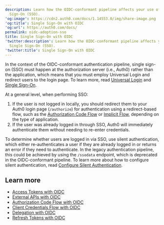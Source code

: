 ```yaml
---
description: Learn how the OIDC-conformant pipeline affects your use of Single
  Sign-On (SSO).
'og:image': https://cdn2.auth0.com/docs/1.14553.0/img/share-image.png
'og:title': Single Sign-On with OIDC
'og:url': https://auth0.com/docs/
permalink: oidc-adoption-sso
title: Single Sign-On with OIDC
'twitter:description': Learn how the OIDC-conformant pipeline affects your use of
  Single Sign-On (SSO).
'twitter:title': Single Sign-On with OIDC
---
```

In the context of the OIDC-conformant authentication pipeline, single sign-on (<Tooltip tip="Single Sign-On (SSO): Service that, after a user logs into one applicaton, automatically logs that user in to other applications." cta="View Glossary" href="/glossary?term=SSO">SSO</Tooltip>) must happen at the <Tooltip tip="Single Sign-On (SSO): Service that, after a user logs into one applicaton, automatically logs that user in to other applications." cta="View Glossary" href="/glossary?term=authorization+server">authorization server</Tooltip> (i.e., Auth0) rather than the application, which means that you must employ <Tooltip tip="Authorization Server: Centralized server that contributes to defining the boundaries of a user’s access. For example, your authorization server can control the data, tasks, and features available to a user." cta="View Glossary" href="/glossary?term=Universal+Login">Universal Login</Tooltip> and redirect users to the login page. To learn more, read [Universal Login](/authenticate/login/auth0-universal-login) and [Single Sign-On](/authenticate/single-sign-on).

At a general level, when performing SSO:

1. If the user is not logged in locally, you should redirect them to your Auth0 login page (`/authorize`) for authentication using a redirect-based flow, such as the [Authorization Code Flow](/get-started/authentication-and-authorization-flow/authorization-code-flow) or [Implicit Flow](/get-started/authentication-and-authorization-flow/implicit-flow-with-form-post), depending on the type of application.
2. If the user was already logged in through SSO, Auth0 will immediately authenticate them without needing to re-enter credentials.

To determine whether users are logged in via SSO, use silent authentication, which either re-authenticates a user if they are already logged in or returns an error if they need to authenticate. In the legacy authentication pipeline, this could be achieved by using the `/ssodata` endpoint, which is deprecated in the OIDC-conformant pipeline. To learn more about how to configure silent authentication, read [Configure Silent Authentication](/authenticate/login/configure-silent-authentication).

## Learn more

* [Access Tokens with OIDC](/authenticate/login/oidc-conformant-authentication/oidc-adoption-access-tokens)
* [External APIs with OIDC](/authenticate/login/oidc-conformant-authentication/oidc-adoption-apis)
* [Authorization Code Flow with OIDC](/authenticate/login/oidc-conformant-authentication/oidc-adoption-auth-code-flow)
* [Client Credentials Flow with OIDC](/authenticate/login/oidc-conformant-authentication/oidc-adoption-client-credentials-flow)
* [Delegation with OIDC](/authenticate/login/oidc-conformant-authentication/oidc-adoption-delegation)
* [Refresh Tokens with OIDC](/authenticate/login/oidc-conformant-authentication/oidc-adoption-refresh-tokens)